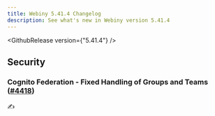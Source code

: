 ```yaml
---
title: Webiny 5.41.4 Changelog
description: See what's new in Webiny version 5.41.4
---
```


<GithubRelease version={"5.41.4"} />

## Security

### Cognito Federation - Fixed Handling of Groups and Teams ([#4418](https://github.com/webiny/webiny-js/pull/4418))

✍️

